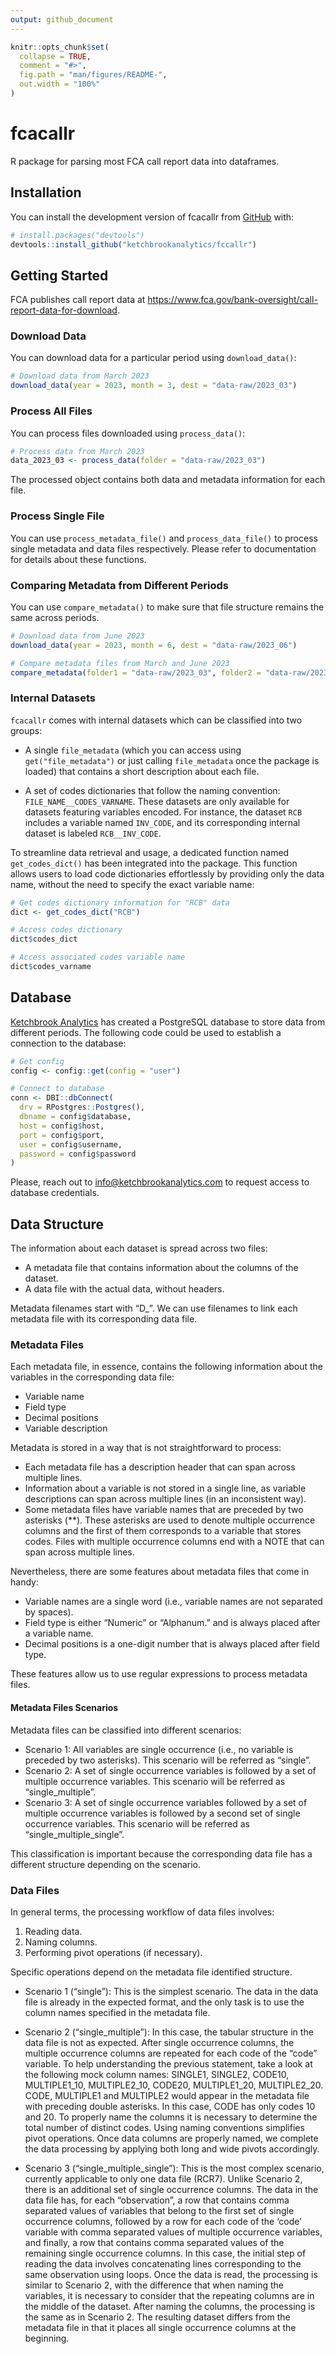 ```yaml
---
output: github_document
---
```


<!-- README.md is generated from README.Rmd. Please edit that file -->

```r
knitr::opts_chunk$set(
  collapse = TRUE,
  comment = "#>",
  fig.path = "man/figures/README-",
  out.width = "100%"
)
```

# fcacallr

<!-- badges: start -->
<!-- badges: end -->

R package for parsing most FCA call report data into dataframes.

## Installation

You can install the development version of fcacallr from [GitHub](https://github.com/) with:

``` r
# install.packages("devtools")
devtools::install_github("ketchbrookanalytics/fccallr")
```

## Getting Started

FCA publishes call report data at [https://www.fca.gov/bank-oversight/call-report-data-for-download](https://www.fca.gov/bank-oversight/call-report-data-for-download).

### Download Data

You can download data for a particular period using `download_data()`:

``` r
# Download data from March 2023
download_data(year = 2023, month = 3, dest = "data-raw/2023_03")
```

### Process All Files

You can process files downloaded using `process_data()`:

``` r
# Process data from March 2023
data_2023_03 <- process_data(folder = "data-raw/2023_03")
```

The processed object contains both data and metadata information for each file.

### Process Single File

You can use `process_metadata_file()` and `process_data_file()` to process single
metadata and data files respectively. Please refer to documentation for details
about these functions.

### Comparing Metadata from Different Periods

You can use `compare_metadata()` to make sure that file structure remains the 
same across periods.

``` r
# Download data from June 2023
download_data(year = 2023, month = 6, dest = "data-raw/2023_06")

# Compare metadata files from March and June 2023
compare_metadata(folder1 = "data-raw/2023_03", folder2 = "data-raw/2023_06")
```

### Internal Datasets

`fcacallr` comes with internal datasets which can be classified into two groups:

- A single `file_metadata` (which you can access using `get("file_metadata")` or just calling `file_metadata` once the package is loaded) that contains a short description about each file.

- A set of codes dictionaries that follow the naming convention: `FILE_NAME__CODES_VARNAME`. These datasets are only available for datasets featuring variables encoded. For instance, the dataset `RCB` includes a variable named `INV_CODE`, and its corresponding internal dataset is labeled `RCB__INV_CODE`.

To streamline data retrieval and usage, a dedicated function named `get_codes_dict()` has been integrated into the package. This function allows users to load code dictionaries effortlessly by providing only the data name, without the need to specify the exact variable name:

```r
# Get codes dictionary information for "RCB" data
dict <- get_codes_dict("RCB")

# Access codes dictionary
dict$codes_dict

# Access associated codes variable name
dict$codes_varname
```

## Database

[Ketchbrook Analytics](https://www.ketchbrookanalytics.com/) has created a PostgreSQL database to store data from different periods. The following code could be used to establish a connection to the database:

```r
# Get config
config <- config::get(config = "user")

# Connect to database
conn <- DBI::dbConnect(
  drv = RPostgres::Postgres(),
  dbname = config$database,
  host = config$host,
  port = config$port,
  user = config$username,
  password = config$password
)
```

Please, reach out to [info@ketchbrookanalytics.com](mailto:info@ketchbrookanalytics.com?subject=FCA%20Call%20Report%20Database) to request access to database credentials.

## Data Structure

The information about each dataset is spread across two files:

- A metadata file that contains information about the columns of the dataset.
- A data file with the actual data, without headers.

Metadata filenames start with "D_". We can use filenames to link each metadata file with its corresponding data file.

### Metadata Files

Each metadata file, in essence, contains the following information about the variables in the corresponding data file:

- Variable name
- Field type
- Decimal positions
- Variable description

Metadata is stored in a way that is not straightforward to process:

- Each metadata file has a description header that can span across multiple lines.
- Information about a variable is not stored in a single line, as variable descriptions can span across multiple lines (in an inconsistent way).
- Some metadata files have variable names that are preceded by two asterisks (**). These asterisks are used to denote multiple occurrence columns and the first of them corresponds to a variable that stores codes. Files with multiple occurrence columns end with a NOTE that can span across multiple lines.

Nevertheless, there are some features about metadata files that come in handy:

- Variable names are a single word (i.e., variable names are not separated by spaces).
- Field type is either "Numeric" or "Alphanum." and is always placed after a variable name.
- Decimal positions is a one-digit number that is always placed after field type.

These features allow us to use regular expressions to process metadata files.

#### Metadata Files Scenarios

Metadata files can be classified into different scenarios:

- Scenario 1: All variables are single occurrence (i.e., no variable is preceded by two asterisks). This scenario will be referred as "single".
- Scenario 2: A set of single occurrence variables is followed by a set of multiple occurrence variables. This scenario will be referred as "single_multiple".
- Scenario 3: A set of single occurrence variables followed by a set of multiple occurrence variables is followed by a second set of single occurrence variables. This scenario will be referred as "single_multiple_single".

This classification is important because the corresponding data file has a different structure depending on the scenario.

### Data Files

In general terms, the processing workflow of data files involves:

1. Reading data.
2. Naming columns.
3. Performing pivot operations (if necessary).

Specific operations depend on the metadata file identified structure.

- Scenario 1 ("single"): This is the simplest scenario. The data in the data file is already in the expected format, and the only task is to use the column names specified in the metadata file.

- Scenario 2 ("single_multiple"): In this case, the tabular structure in the data file is not as expected. After single occurrence columns, the multiple occurrence columns are repeated for each code of the "code" variable. To help understanding the previous statement, take a look at the following mock column names: SINGLE1, SINGLE2, CODE10, MULTIPLE1_10, MULTIPLE2_10, CODE20, MULTIPLE1_20, MULTIPLE2_20. CODE, MULTIPLE1 and MULTIPLE2 would appear in the metadata file with preceding double asterisks. In this case, CODE has only codes 10 and 20. To properly name the columns it is necessary to determine the total number of distinct codes. Using naming conventions simplifies pivot operations. Once data columns are properly named, we complete the data processing by applying both long and wide pivots accordingly.

- Scenario 3 ("single_multiple_single"): This is the most complex scenario, currently applicable to only one data file (RCR7). Unlike Scenario 2, there is an additional set of single occurrence columns. The data in the data file has, for each "observation", a row that contains comma separated values of variables that belong to the first set of single occurrence columns, followed by a row for each code of the 'code' variable with comma separated values of multiple occurrence variables, and finally, a row that contains comma separated values of the remaining single occurrence columns. In this case, the initial step of reading the data involves concatenating lines corresponding to the same observation using loops. Once the data is read, the processing is similar to Scenario 2, with the difference that when naming the variables, it is necessary to consider that the repeating columns are in the middle of the dataset. After naming the columns, the processing is the same as in Scenario 2. The resulting dataset differs from the metadata file in that it places all single occurrence columns at the beginning.

